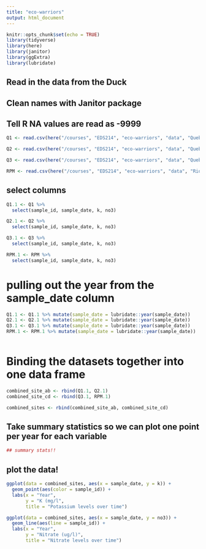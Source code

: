 ```yaml
---
title: "eco-warriors"
output: html_document
---
```


```r
knitr::opts_chunk$set(echo = TRUE)
library(tidyverse)
library(here)
library(janitor)
library(ggExtra)
library(lubridate)
```

## Read in the data from the Duck
## Clean names with Janitor package
## Tell R NA values are read as -9999

```r
Q1 <- read.csv(here("/courses", "EDS214", "eco-warriors", "data", "QuebradaCuenca1-Bisley.csv" ), na = "-9999") %>% clean_names() %>% mutate(sample_date = mdy(sample_date))

Q2 <- read.csv(here("/courses", "EDS214", "eco-warriors", "data", "QuebradaCuenca2-Bisley.csv"), na = "-9999") %>% clean_names() %>% mutate(sample_date = mdy_hm(sample_date))

Q3 <- read.csv(here("/courses", "EDS214", "eco-warriors", "data", "QuebradaCuenca3-Bisley.csv"), na = "-9999") %>% clean_names() %>% mutate(sample_date = mdy(sample_date))

RPM <- read.csv(here("/courses", "EDS214", "eco-warriors", "data", "RioMameyesPuenteRoto.csv"), na = "-9999") %>% clean_names() %>% mutate(sample_date = mdy(sample_date))

```
## select columns
```r

Q1.1 <- Q1 %>% 
  select(sample_id, sample_date, k, no3)

Q2.1 <- Q2 %>% 
  select(sample_id, sample_date, k, no3)

Q3.1 <- Q3 %>% 
  select(sample_id, sample_date, k, no3)

RPM.1 <- RPM %>% 
  select(sample_id, sample_date, k, no3)


```

# pulling out the year from the sample_date column
```r
Q1.1 <- Q1.1 %>% mutate(sample_date = lubridate::year(sample_date))
Q2.1 <- Q2.1 %>% mutate(sample_date = lubridate::year(sample_date))
Q3.1 <- Q3.1 %>% mutate(sample_date = lubridate::year(sample_date))
RPM.1 <- RPM.1 %>% mutate(sample_date = lubridate::year(sample_date)) 



```


# Binding the datasets together into one data frame

```r
combined_site_ab <- rbind(Q1.1, Q2.1)
combined_site_cd <- rbind(Q3.1, RPM.1)

combined_sites <- rbind(combined_site_ab, combined_site_cd)
```

## Take summary statistics so we can plot one point per year for each variable

```r
## summary stats!!
```

## plot the data!

```r


ggplot(data = combined_sites, aes(x = sample_date, y = k)) +
  geom_point(aes(color = sample_id)) +
  labs(x = "Year",
       y = "K (mg/l",
       title = "Potassium levels over time")

ggplot(data = combined_sites, aes(x = sample_date, y = no3)) +
  geom_line(aes(line = sample_id)) +
  labs(x = "Year",
       y = "Nitrate (ug/l)",
       title = "Nitrate levels over time")



```

